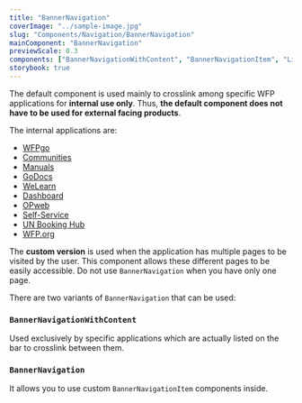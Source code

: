```yaml
---
title: "BannerNavigation"
coverImage: "../sample-image.jpg"
slug: "Components/Navigation/BannerNavigation"
mainComponent: "BannerNavigation"
previewScale: 0.3
components: ["BannerNavigationWithContent", "BannerNavigationItem", "Link"]
storybook: true
---
```


<Callout>

The default component is used mainly to crosslink among specific WFP applications for **internal use only**. Thus, **the default component does not have to be used for external facing products**.

</Callout>

The internal applications are:

- [WFPgo](https://newgo.wfp.org)
- [Communities](https://communities.wfp.org)
- [Manuals](https://manuals.wfp.org)
- [GoDocs](https://go.docs.wfp.org)
- [WeLearn](https://welearn.wfp.org)
- [Dashboard](https://dashboard.wfp.org)
- [OPweb](https://opweb.wfp.org)
- [Self-Service](https://selfservice.go.wfp.org)
- [UN Booking Hub](https://humanitarianbooking.wfp.org/)
- [WFP.org](https://wfp.org)

The **custom version** is used when the application has multiple pages to be visited by the user. This component allows these different pages to be easily accessible. Do not use `BannerNavigation` when you have only one page.

There are two variants of `BannerNavigation` that can be used:

### `BannerNavigationWithContent`

Used exclusively by specific applications which are actually listed on the bar to crosslink between them.

### `BannerNavigation`

It allows you to use custom `BannerNavigationItem` components inside.
